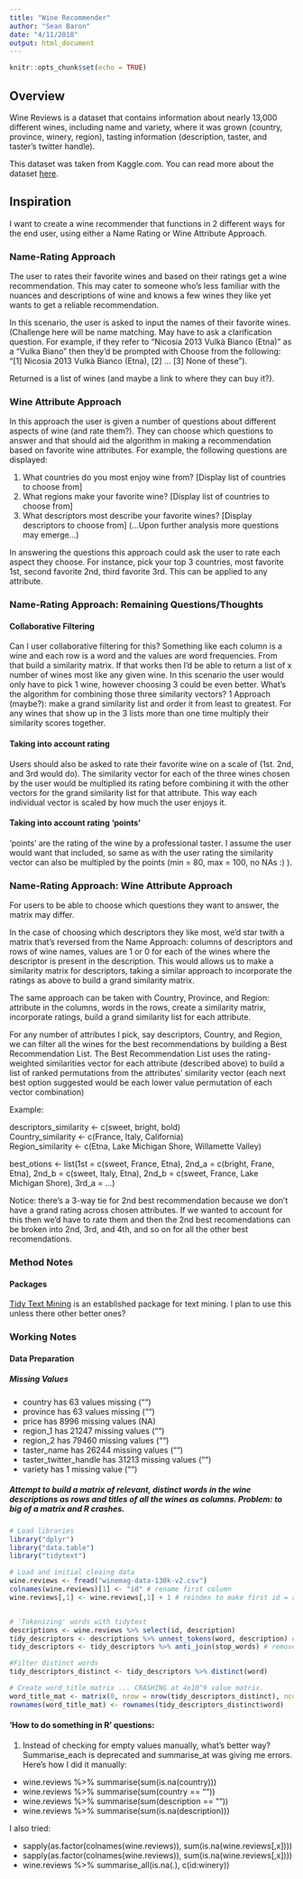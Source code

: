 ```yaml
---
title: "Wine Recommender"
author: "Sean Baron"
date: "4/11/2018"
output: html_document
---
```


```r
knitr::opts_chunk$set(echo = TRUE)
```

## Overview

Wine Reviews is a dataset that contains information about nearly 13,000 different wines, including name and variety, where it was grown (country, province, winery, region), tasting information (description, taster, and taster's twitter handle). 

This dataset was taken from Kaggle.com. You can read more about the dataset [here](https://www.kaggle.com/zynicide/wine-reviews). 

## Inspiration

I want to create a wine recommender that functions in 2 different ways for the end user, using either a Name Rating or Wine Attribute Approach.

### Name-Rating Approach

The user to rates their favorite wines and based on their ratings get a wine recommendation. This may cater to someone who's less familiar with the nuances and descriptions of wine and knows a few wines they like yet wants to get a reliable recommendation. 

In this scenario, the user is asked to input the names of their favorite wines. (Challenge here will be name matching. May have to ask a clarification question. For example, if they refer to "Nicosia 2013 Vulkà Bianco  (Etna)" as a "Vulka Biano" then they'd be prompted with Choose from the following: "[1] Nicosia 2013 Vulkà Bianco  (Etna), [2] ... [3] None of these"). 

Returned is a list of wines (and maybe a link to where they can buy it?). 

### Wine Attribute Approach

In this approach the user is given a number of questions about different aspects of wine (and rate them?). They can choose which questions to answer and that should aid the algorithm in making a recommendation based on favorite wine attributes. For example, the following questions are displayed:

1) What countries do you most enjoy wine from? [Display list of countries to choose from]
2) What regions make your favorite wine? [Display list of countries to choose from]
3) What descriptors most describe your favorite wines? [Display descriptors to choose from]
(...Upon further analysis more questions may emerge...)

In answering the questions this approach could ask the user to rate each aspect they choose. For instance, pick your top 3 countries, most favorite 1st, second favorite 2nd, third favorite 3rd. This can be applied to any attribute.

### Name-Rating Approach: Remaining Questions/Thoughts

#### Collaborative Filtering

Can I user collaborative filtering for this? Something like each column is a wine and each row is a word and the values are word frequencies. From that build a similarity matrix. If that works then I'd be able to return a list of x number of wines most like any given wine. In this scenario the user would only have to pick 1 wine, however choosing 3 could be even better. What's the algorithm for combining those three similarity vectors? 1 Approach (maybe?): make a grand similarity list and order it from least to greatest. For any wines that show up in the 3 lists more than one time multiply their similarity scores together.


#### Taking into account rating

Users should also be asked to rate their favorite wine on a scale of (1st. 2nd, and 3rd would do). The similarity vector for each of the three wines chosen by the user would be multiplied its rating before combining it with the other vectors for the grand similarity list for that attribute. This way each individual vector is scaled by how much the user enjoys it.

#### Taking into account rating 'points'

'points' are the rating of the wine by a professional taster. I assume the user would want that included, so same as with the user rating the similarity vector can also be multipled by the points (min = 80, max = 100, no NAs :) ).

### Name-Rating Approach: Wine Attribute Approach

For users to be able to choose which questions they want to answer, the matrix may differ. 

In the case of choosing which descriptors they like most, we'd star twith a matrix that's reversed from the Name Approach: columns of descriptors and rows of wine names, values are 1 or 0 for each of the wines where the descriptor is present in the description. This would allows us to make a similarity matrix for descriptors, taking a similar approach to incorporate the ratings as above to build a grand similarity matrix. 

The same approach can be taken with Country, Province, and Region: attribute in the columns, words in the rows, create a similarity matrix, incorporate ratings, build a grand similarity list for each attribute. 

For any number of attributes I pick, say descriptors, Country, and Region, we can filter all the wines for the best recommendations by building a Best Recommendation List. The Best Recommendation List uses the rating-weighted similarities vector for each attribute (described above) to build a list of ranked permutations from the attributes' similarity vector (each next best option suggested would be each lower value permutation of each vector combination)

Example: 

descriptors_similarity <- c(sweet, bright, bold)  
Country_similarity <- c(France, Italy, California)  
Region_similarity <- c(Etna, Lake Michigan Shore, Willamette Valley)  

best_otions <- list(1st = c(sweet, France, Etna), 2nd_a = c(bright, Frane, Etna), 
                    2nd_b = c(sweet, Italy, Etna), 2nd_b = c(sweet, France, Lake Michigan Shore), 
                    3rd_a = ...)

Notice: there's a 3-way tie for 2nd best recommendation because we don't have a grand rating across chosen attributes. If we wanted to account for this then we'd have to rate them and then the 2nd best recomendations can be broken into 2nd, 3rd, and 4th, and so on for all the other best recomendations. 

### Method Notes

#### Packages

[Tidy Text Mining](www.tidytextmining.com) is an established package for text mining. I plan to use this unless there other better ones?

### Working Notes

#### Data Preparation
##### Missing Values
 
* country has 63 values missing ("")
* province has 63 values missing ("")
* price has 8996 missing values (NA)
* region_1 has 21247 missing values ("")
* region_2 has 79460 missing values ("")
* taster_name has 26244 missing values ("")
* taster_twitter_handle has 31213 missing values ("")
* variety has 1 missing value ("")

##### Attempt to build a matrix of relevant, distinct words in the wine descriptions as rows and titles of all the wines as columns. **Problem: to big of a matrix and R crashes.**

```r
# Load libraries
library("dplyr")
library("data.table")
library("tidytext")

# Load and initial cleaing data
wine.reviews <- fread("winemag-data-130k-v2.csv")
colnames(wine.reviews)[1] <- "id" # rename first column
wine.reviews[,1] <- wine.reviews[,1] + 1 # reindex to make first id = rownumber = 1


# 'Tokenizing' words with tidytext
descriptions <- wine.reviews %>% select(id, description)
tidy_descriptors <- descriptions %>% unnest_tokens(word, description) # word is name of output column for each word, description is the input text to be tokenized
tidy_descriptors <- tidy_descriptors %>% anti_join(stop_words) # remove stop_words (like to, the, at, etc)

#Filter distinct words
tidy_descriptors_distinct <- tidy_descriptors %>% distinct(word)

# Create word_title_matrix ... CRASHING at 4e10^9 value matrix.    
word_title_mat <- matrix(0, nrow = nrow(tidy_descriptors_distinct), ncol = length(wine.reviews$title))
rownames(word_title_mat) <- rownames(tidy_descriptors_distinct$word)

```

#### 'How to do something in R' questions:

1) Instead of checking for empty values manually, what's better way? Summarise_each is deprecated and summarise_at was giving me errors. Here's how I did it manually:

* wine.reviews %>% summarise(sum(is.na(country)))
* wine.reviews %>% summarise(sum(country == ""))
* wine.reviews %>% summarise(sum(description == ""))
* wine.reviews %>% summarise(sum(is.na(description)))  
  
I also tried:
  
* sapply(as.factor(colnames(wine.reviews)), sum(is.na(wine.reviews[,x])))
* sapply(as.factor(colnames(wine.reviews)), sum(is.na(wine.reviews[,x])))
* wine.reviews %>% summarise_all(is.na(.), c(id:winery))









